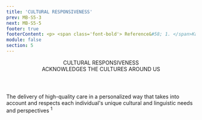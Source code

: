 ```yaml
---
title: 'CULTURAL RESPONSIVENESS'
prev: MB-S5-3
next: MB-S5-5
footer: true
footerContent: <p> <span class='font-bold'> Reference&#58; 1. </span>Kaiser Permanente. Culturally responsive care and giving back to the community. July 10, 2015. Accessed June 5, 2020. https://community.kp.org/stories/story/dedicated-to-culturally-responsive-care-and-giving-back-to-the-community</p>
module: false
section: 5
---
```


<Header>
  <span className="text-red">CULTURAL RESPONSIVENESS</span>
  <br />
  ACKNOWLEDGES THE CULTURES AROUND US
</Header>
<StickyPicture image="/Mask_Group_368.png" secondary>
  <SingleLayout center>
    <PP className="font-sans text-2xl 2xl:text-3xl text-ui-text font-medium">
      The delivery of high-quality care in a personalized way that takes into
      account and respects each individual's unique cultural and linguistic
      needs and perspectives <sup>1</sup>
    </PP>
    <br />
    <Pic
      src="/Group_495.svg"
      className="w-[215px] h-[190px] 2xl:w-[430px] 2xl:h-[380px] mx-auto"
    />
  </SingleLayout>
</StickyPicture>
